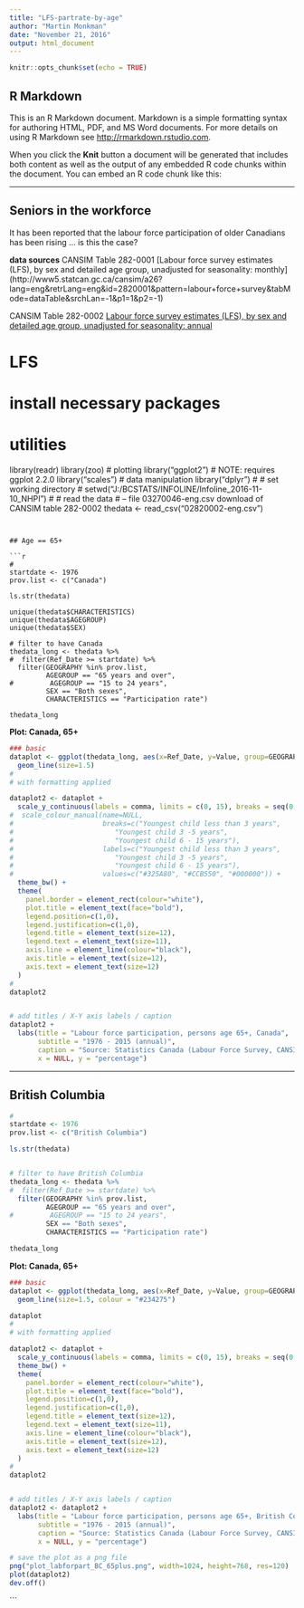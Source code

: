 ```yaml
---
title: "LFS-partrate-by-age"
author: "Martin Monkman"
date: "November 21, 2016"
output: html_document
---
```


```r
knitr::opts_chunk$set(echo = TRUE)
```

## R Markdown

This is an R Markdown document. Markdown is a simple formatting syntax for authoring HTML, PDF, and MS Word documents. For more details on using R Markdown see <http://rmarkdown.rstudio.com>.

When you click the **Knit** button a document will be generated that includes both content as well as the output of any embedded R code chunks within the document. You can embed an R code chunk like this:


---

## Seniors in the workforce

It has been reported that the labour force participation of older Canadians has been rising ... is this the case?

**data sources**
CANSIM Table 282-0001
[Labour force survey estimates (LFS), by sex and detailed age group, unadjusted for seasonality: monthly]
(http://www5.statcan.gc.ca/cansim/a26?lang=eng&retrLang=eng&id=2820001&pattern=labour+force+survey&tabMode=dataTable&srchLan=-1&p1=1&p2=-1)


CANSIM Table 282-0002
[Labour force survey estimates (LFS), by sex and detailed age group, unadjusted for seasonality: annual](http://www5.statcan.gc.ca/cansim/a26?lang=eng&retrLang=eng&id=2820002&pattern=labour+force+survey&tabMode=dataTable&srchLan=-1&p1=1&p2=-1)


# LFS
#
# install necessary packages
# utilities
library(readr)
library(zoo)
# plotting
library("ggplot2") # NOTE: requires ggplot 2.2.0 
library("scales")
# data manipulation
library("dplyr")
#
# set working directory
# setwd("J:/BCSTATS/INFOLINE/Infoline_2016-11-10_NHPI")
#
# read the data
# -- file 03270046-eng.csv download of CANSIM table 282-0002
thedata <- read_csv("02820002-eng.csv")

```


## Age == 65+

```r

#
startdate <- 1976
prov.list <- c("Canada")

ls.str(thedata)

unique(thedata$CHARACTERISTICS)
unique(thedata$AGEGROUP)
unique(thedata$SEX)

# filter to have Canada
thedata_long <- thedata %>%
#  filter(Ref_Date >= startdate) %>%
  filter(GEOGRAPHY %in% prov.list, 
         AGEGROUP == "65 years and over",
#         AGEGROUP == "15 to 24 years",
         SEX == "Both sexes",
         CHARACTERISTICS == "Participation rate")

thedata_long

```



**Plot: Canada, 65+**

```r
### basic
dataplot <- ggplot(thedata_long, aes(x=Ref_Date, y=Value, group=GEOGRAPHY)) + 
  geom_line(size=1.5) 
#
# with formatting applied

dataplot2 <- dataplot +
  scale_y_continuous(labels = comma, limits = c(0, 15), breaks = seq(0, 15, 5)) +
#  scale_colour_manual(name=NULL,
#                      breaks=c("Youngest child less than 3 years",
#                         "Youngest child 3 -5 years",
#                         "Youngest child 6 - 15 years"),
#                      labels=c("Youngest child less than 3 years",
#                         "Youngest child 3 -5 years",
#                         "Youngest child 6 - 15 years"), 
#                      values=c("#325A80", "#CCB550", "#000000")) +
  theme_bw() +
  theme(
    panel.border = element_rect(colour="white"),
    plot.title = element_text(face="bold"),
    legend.position=c(1,0), 
    legend.justification=c(1,0),
    legend.title = element_text(size=12),
    legend.text = element_text(size=11),
    axis.line = element_line(colour="black"),
    axis.title = element_text(size=12),
    axis.text = element_text(size=12)
  )
#
dataplot2 


# add titles / X-Y axis labels / caption
dataplot2 +
  labs(title = "Labour force participation, persons age 65+, Canada",
       subtitle = "1976 - 2015 (annual)",
       caption = "Source: Statistics Canada (Labour Force Survey, CANSIM table 282-0002)", 
       x = NULL, y = "percentage")

```

---

## British Columbia

```r
#
startdate <- 1976
prov.list <- c("British Columbia")

ls.str(thedata)


# filter to have British Columbia
thedata_long <- thedata %>%
#  filter(Ref_Date >= startdate) %>%
  filter(GEOGRAPHY %in% prov.list, 
         AGEGROUP == "65 years and over",
#         AGEGROUP == "15 to 24 years",
         SEX == "Both sexes",
         CHARACTERISTICS == "Participation rate")

thedata_long


```



**Plot: Canada, 65+**


```r
### basic
dataplot <- ggplot(thedata_long, aes(x=Ref_Date, y=Value, group=GEOGRAPHY)) + 
  geom_line(size=1.5, colour = "#234275") 

dataplot
#
# with formatting applied

dataplot2 <- dataplot +
  scale_y_continuous(labels = comma, limits = c(0, 15), breaks = seq(0, 15, 5)) +
  theme_bw() +
  theme(
    panel.border = element_rect(colour="white"),
    plot.title = element_text(face="bold"),
    legend.position=c(1,0), 
    legend.justification=c(1,0),
    legend.title = element_text(size=12),
    legend.text = element_text(size=11),
    axis.line = element_line(colour="black"),
    axis.title = element_text(size=12),
    axis.text = element_text(size=12)
  )
#
dataplot2 


# add titles / X-Y axis labels / caption
dataplot2 <- dataplot2 +
  labs(title = "Labour force participation, persons age 65+, British Columbia",
       subtitle = "1976 - 2015 (annual)",
       caption = "Source: Statistics Canada (Labour Force Survey, CANSIM table 282-0002)", 
       x = NULL, y = "percentage")

# save the plot as a png file
png("plot_labforpart_BC_65plus.png", width=1024, height=768, res=120)
plot(dataplot2)
dev.off()


```

```

